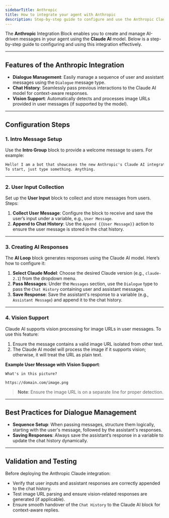 ```yaml
---
sidebarTitle: Anthropic
title: How to integrate your agent with Anthropic
description: Step-by-step guide to configure and use the Anthropic Claude AI integration block for AI-driven messages.
---
```

The **Anthropic** Integration Block enables you to create and manage AI-driven messages in your agent using the **Claude AI** model. Below is a step-by-step guide to configuring and using this integration effectively.

---

## Features of the Anthropic Integration

- **Dialogue Management**: Easily manage a sequence of user and assistant messages using the `Dialogue` message type.
- **Chat History**: Seamlessly pass previous interactions to the Claude AI model for context-aware responses.
- **Vision Support**: Automatically detects and processes image URLs provided in user messages (if supported by the model).

---

## Configuration Steps

### 1. **Intro Message Setup**

Use the **Intro Group** block to provide a welcome message to users. For example:

```markdown
Hello! I am a bot that showcases the new Anthropic's Claude AI integration block.  
To start, just type something. Anything.
```

---

### 2. **User Input Collection**

Set up the **User Input** block to collect and store messages from users. Steps:

1. **Collect User Message**: Configure the block to receive and save the user’s input under a variable, e.g., `User Message`.
2. **Append to Chat History**: Use the `Append {{User Message}}` action to ensure the user message is stored in the chat history.

---

### 3. **Creating AI Responses**

The **AI Loop** block generates responses using the Claude AI model. Here’s how to configure it:

1. **Select Claude Model**: Choose the desired Claude version (e.g., `claude-2.1`) from the dropdown menu.
2. **Pass Messages**: Under the `Messages` section, use the `Dialogue` type to pass the `Chat History` containing user and assistant messages.
3. **Save Response**: Save the assistant's response to a variable (e.g., `Assistant Message`) and append it to the chat history.

---

### 4. **Vision Support**

Claude AI supports vision processing for image URLs in user messages. To use this feature:

1. Ensure the message contains a valid image URL isolated from other text.
2. The Claude AI model will process the image if it supports vision; otherwise, it will treat the URL as plain text.

**Example User Message with Vision Support**:
```plaintext
What's in this picture?

https://domain.com/image.png
```

> **Note**: Ensure the image URL is on a separate line for proper detection.

---

## Best Practices for Dialogue Management

- **Sequence Setup**: When passing messages, structure them logically, starting with the user's message, followed by the assistant's responses.
- **Saving Responses**: Always save the assistant’s response in a variable to update the chat history dynamically.

---

## Validation and Testing

Before deploying the Anthropic Claude integration:

- Verify that user inputs and assistant responses are correctly appended to the chat history.
- Test image URL parsing and ensure vision-related responses are generated (if applicable).
- Ensure smooth handover of the `Chat History` to the Claude AI block for context-aware replies.
